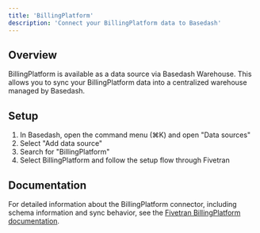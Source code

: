 ```yaml
---
title: 'BillingPlatform'
description: 'Connect your BillingPlatform data to Basedash'
---
```


## Overview

BillingPlatform is available as a data source via Basedash Warehouse. This allows you to sync your BillingPlatform data into a centralized warehouse managed by Basedash.

## Setup

1. In Basedash, open the command menu (⌘K) and open "Data sources"
2. Select "Add data source"
3. Search for "BillingPlatform"
4. Select BillingPlatform and follow the setup flow through Fivetran

## Documentation

For detailed information about the BillingPlatform connector, including schema information and sync behavior, see the [Fivetran BillingPlatform documentation](https://fivetran.com/docs/connectors/applications/billing-platform).
